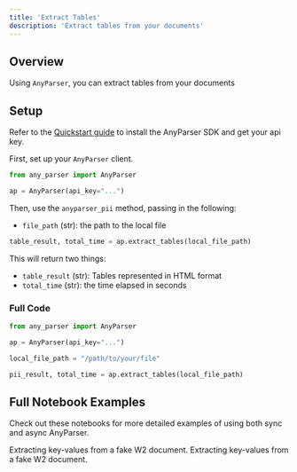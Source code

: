 ```yaml
---
title: 'Extract Tables'
description: 'Extract tables from your documents'
---
```


## Overview
Using `AnyParser`, you can extract tables from your documents


## Setup
Refer to the [Quickstart guide](/quickstart/#setup) to install the AnyParser SDK and get your api key.

First, set up your `AnyParser` client.

```python anyparser_pii.py
from any_parser import AnyParser

ap = AnyParser(api_key="...")
```

Then, use the `anyparser_pii` method, passing in the following:
- `file_path` (str): the path to the local file

```python anyparser_extract_tables.py
table_result, total_time = ap.extract_tables(local_file_path)
```

This will return two things:
- `table_result` (str): Tables represented in HTML format
- `total_time` (str): the time elapsed in seconds

### Full Code
```python anyparser_extract_tables.py
from any_parser import AnyParser

ap = AnyParser(api_key="...")

local_file_path = "/path/to/your/file"

pii_result, total_time = ap.extract_tables(local_file_path)
```

## Full Notebook Examples

Check out these notebooks for more detailed examples of using both sync and async AnyParser.

<CardGroup cols={2}>
  <Card
    title="AnyParser Sync Example"
    icon="bolt-lightning"
    href="https://github.com/CambioML/any-parser/blob/main/examples/pdf_to_key_value.ipynb"
  >
    Extracting key-values from a fake W2 document.
  </Card>
  <Card
    title="AnyParser Async Example"
    icon="rotate"
    href="https://github.com/CambioML/any-parser/blob/main/examples/async_pdf_to_key_value.ipynb"
  >
    Extracting key-values from a fake W2 document.
  </Card>
</CardGroup>

